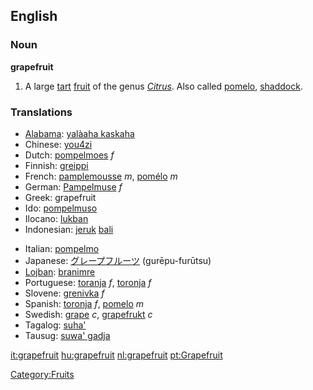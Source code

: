 ==English==

===Noun===
'''grapefruit'''
# A large [[tart]] [[fruit]] of the genus ''[[Citrus]]''. Also called [[pomelo]], [[shaddock]].

===Translations===

{{top}}
*[[Alabama]]: [[yalàaha kaskaha]]
*Chinese: [[you4zi]]
*Dutch: [[pompelmoes]] ''f''
*Finnish: [[greippi]]
*French: [[pamplemousse]] ''m'', [[pomélo]] ''m''
*German: [[Pampelmuse]] ''f''
*Greek: grapefruit
*Ido: [[pompelmuso]]
*Ilocano: [[lukban]]
*Indonesian: [[jeruk]] [[bali]]
{{mid}}
*Italian: [[pompelmo]]
*Japanese: [[グレープフルーツ]] (gurēpu-furūtsu)
*[[Lojban]]: [[branimre]]
*Portuguese: [[toranja]] ''f'', [[toronja]] ''f''
*Slovene: [[grenivka]] ''f''
*Spanish: [[toronja]] ''f'', [[pomelo]] ''m''
*Swedish: [[grape]] ''c'', [[grapefrukt]] ''c''
*Tagalog: [[suha']]
*Tausug: [[suwa' gadja]]
{{bottom}}



[[Category:Fruits]]

[[it:grapefruit]]
[[hu:grapefruit]]
[[nl:grapefruit]]
[[pt:Grapefruit]]